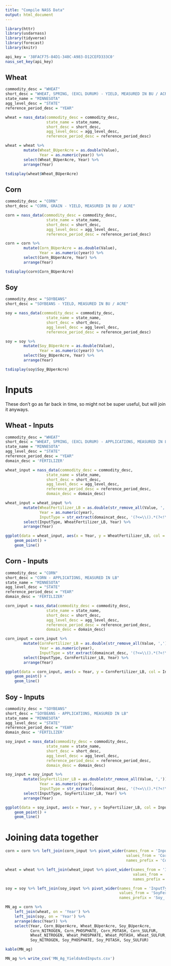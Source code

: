 ```yaml
---
title: "Compile NASS Data"
output: html_document
---
```


```r
library(httr)
library(usdarnass)
library(tidyverse)
library(forecast)
library(knitr)

api_key = '38FACF75-84D1-340C-A983-D12CEFD333C0'
nass_set_key(api_key)
```

## Wheat

```r
commodity_desc = "WHEAT"
short_desc = "WHEAT, SPRING, (EXCL DURUM) - YIELD, MEASURED IN BU / ACRE"
state_name = "MINNESOTA"
agg_level_desc = "STATE"
reference_period_desc = "YEAR"

wheat = nass_data(commodity_desc = commodity_desc,
                  state_name = state_name,
                  short_desc = short_desc,
                  agg_level_desc = agg_level_desc,
                  reference_period_desc = reference_period_desc)

wheat = wheat %>% 
        mutate(Wheat_BUperAcre = as.double(Value),
               Year = as.numeric(year)) %>% 
        select(Wheat_BUperAcre, Year) %>% 
        arrange(Year)

tsdisplay(wheat$Wheat_BUperAcre)
```

## Corn

```r
commodity_desc = "CORN"
short_desc = "CORN, GRAIN - YIELD, MEASURED IN BU / ACRE"

corn = nass_data(commodity_desc = commodity_desc,
                  state_name = state_name,
                  short_desc = short_desc,
                  agg_level_desc = agg_level_desc,
                  reference_period_desc = reference_period_desc)

corn = corn %>% 
        mutate(Corn_BUperAcre = as.double(Value),
               Year = as.numeric(year)) %>% 
        select(Corn_BUperAcre, Year) %>% 
        arrange(Year)

tsdisplay(corn$Corn_BUperAcre)
```

## Soy

```r
commodity_desc = "SOYBEANS"
short_desc = "SOYBEANS - YIELD, MEASURED IN BU / ACRE"

soy = nass_data(commodity_desc = commodity_desc,
                  state_name = state_name,
                  short_desc = short_desc,
                  agg_level_desc = agg_level_desc,
                  reference_period_desc = reference_period_desc)

soy = soy %>% 
        mutate(Soy_BUperAcre = as.double(Value),
               Year = as.numeric(year)) %>% 
        select(Soy_BUperAcre, Year) %>% 
        arrange(Year)

tsdisplay(soy$Soy_BUperAcre)
```

# Inputs

These don't go as far back in time, so might not be super useful, but will join it anyways. 

## Wheat - Inputs

```r
commodity_desc = "WHEAT"
short_desc = "WHEAT, SPRING, (EXCL DURUM) - APPLICATIONS, MEASURED IN LB"
state_name = "MINNESOTA"
agg_level_desc = "STATE"
reference_period_desc = "YEAR"
domain_desc = 'FERTILIZER'

wheat_input = nass_data(commodity_desc = commodity_desc,
                  state_name = state_name,
                  short_desc = short_desc,
                  agg_level_desc = agg_level_desc,
                  reference_period_desc = reference_period_desc,
                  domain_desc = domain_desc)

wheat_input = wheat_input %>% 
        mutate(WheatFertilizer_LB = as.double(str_remove_all(Value, ',')),
               Year = as.numeric(year),
               InputType = str_extract(domaincat_desc, '(?<=\\().*(?<!\\))')) %>% 
        select(InputType, WheatFertilizer_LB, Year) %>% 
        arrange(Year)

ggplot(data = wheat_input, aes(x = Year, y = WheatFertilizer_LB, col = InputType)) +
    geom_point() + 
    geom_line()
```

## Corn - Inputs

```r
commodity_desc = "CORN"
short_desc = "CORN - APPLICATIONS, MEASURED IN LB"
state_name = "MINNESOTA"
agg_level_desc = "STATE"
reference_period_desc = "YEAR"
domain_desc = 'FERTILIZER'

corn_input = nass_data(commodity_desc = commodity_desc,
                  state_name = state_name,
                  short_desc = short_desc,
                  agg_level_desc = agg_level_desc,
                  reference_period_desc = reference_period_desc,
                  domain_desc = domain_desc)

corn_input = corn_input %>% 
        mutate(CornFertilizer_LB = as.double(str_remove_all(Value, ',')),
               Year = as.numeric(year),
               InputType = str_extract(domaincat_desc, '(?<=\\().*(?<!\\))')) %>% 
        select(InputType, CornFertilizer_LB, Year) %>% 
        arrange(Year)

ggplot(data = corn_input, aes(x = Year, y = CornFertilizer_LB, col = InputType)) +
    geom_point() + 
    geom_line()
```
## Soy - Inputs

```r
commodity_desc = "SOYBEANS"
short_desc = "SOYBEANS - APPLICATIONS, MEASURED IN LB"
state_name = "MINNESOTA"
agg_level_desc = "STATE"
reference_period_desc = "YEAR"
domain_desc = 'FERTILIZER'

soy_input = nass_data(commodity_desc = commodity_desc,
                  state_name = state_name,
                  short_desc = short_desc,
                  agg_level_desc = agg_level_desc,
                  reference_period_desc = reference_period_desc,
                  domain_desc = domain_desc)

soy_input = soy_input %>% 
        mutate(SoyFertilizer_LB = as.double(str_remove_all(Value, ',')),
               Year = as.numeric(year),
               InputType = str_extract(domaincat_desc, '(?<=\\().*(?<!\\))')) %>% 
        select(InputType, SoyFertilizer_LB, Year) %>% 
        arrange(Year)

ggplot(data = soy_input, aes(x = Year, y = SoyFertilizer_LB, col = InputType)) +
    geom_point() + 
    geom_line()
```

# Joining data together

```r
corn = corn %>% left_join(corn_input %>% pivot_wider(names_from = 'InputType',
                                                     values_from = 'CornFertilizer_LB',
                                                     names_prefix = 'Corn_'), by = 'Year')

wheat = wheat %>% left_join(wheat_input %>% pivot_wider(names_from = 'InputType',
                                                        values_from = 'WheatFertilizer_LB',
                                                        names_prefix = 'Wheat_'), by = 'Year')

soy = soy %>% left_join(soy_input %>% pivot_wider(names_from = 'InputType',
                                                  values_from = 'SoyFertilizer_LB',
                                                  names_prefix = 'Soy_'), by = 'Year')
```

```r
MN_ag = corn %>% 
    left_join(wheat, on = 'Year') %>% 
    left_join(soy, on = 'Year') %>% 
    arrange(desc(Year)) %>% 
    select(Year, Corn_BUperAcre, Wheat_BUperAcre, Soy_BUperAcre,
           Corn_NITROGEN, Corn_PHOSPHATE, Corn_POTASH, Corn_SULFUR,
           Wheat_NITROGEN, Wheat_PHOSPHATE, Wheat_POTASH, Wheat_SULFUR,
           Soy_NITROGEN, Soy_PHOSPHATE, Soy_POTASH, Soy_SULFUR)
```
```r
kable(MN_ag)
```

```r
MN_ag %>% write_csv('MN_Ag_YieldsAndInputs.csv')
```

